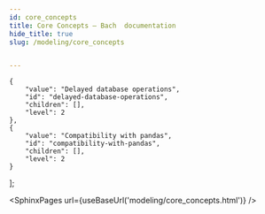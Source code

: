 ```yaml
---
id: core_concepts
title: Core Concepts — Bach  documentation
hide_title: true
slug: /modeling/core_concepts


---
```

<head>
    <meta name="description" content="Bach aims to make life for the DS as simple and powerful as possible by using a very familiar interface. We use two main concepts to achieve that." />
    <meta property="og:description" content="Bach aims to make life for the DS as simple and powerful as possible by using a very familiar interface. We use two main concepts to achieve that." />
</head>

    {
        "value": "Delayed database operations",
        "id": "delayed-database-operations",
        "children": [],
        "level": 2
    },
    {
        "value": "Compatibility with pandas",
        "id": "compatibility-with-pandas",
        "children": [],
        "level": 2
    }
];




<SphinxPages url={useBaseUrl('modeling/core_concepts.html')} />
